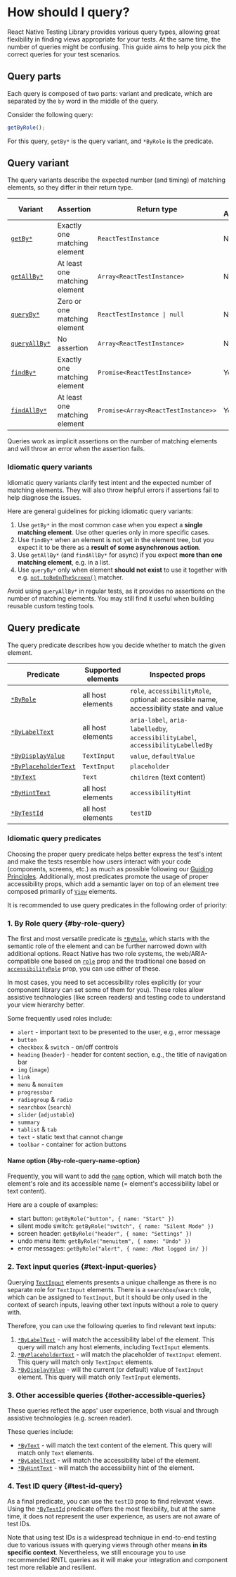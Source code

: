 # How should I query?

React Native Testing Library provides various query types, allowing great flexibility in finding views appropriate for your tests. At the same time, the number of queries might be confusing. This guide aims to help you pick the correct queries for your test scenarios.

## Query parts

Each query is composed of two parts: variant and predicate, which are separated by the `by` word in the middle of the query.

Consider the following query:

```ts
getByRole();
```

For this query, `getBy*` is the query variant, and `*ByRole` is the predicate.

## Query variant

The query variants describe the expected number (and timing) of matching elements, so they differ in their return type.

| Variant                                        | Assertion                     | Return type                                | Is Async? |
| ---------------------------------------------- | ----------------------------- | ------------------------------------------ | --------- |
| [`getBy*`](docs/api/queries#get-by)            | Exactly one matching element  | `ReactTestInstance`                        | No        |
| [`getAllBy*`](docs/api/queries#get-all-by)     | At least one matching element | `Array<ReactTestInstance>`                 | No        |
| [`queryBy*`](docs/api/queries#query-by)        | Zero or one matching element  | <code>ReactTestInstance &#124; null</code> | No        |
| [`queryAllBy*`](docs/api/queries#query-all-by) | No assertion                  | `Array<ReactTestInstance>`                 | No        |
| [`findBy*`](docs/api/queries#find-by)          | Exactly one matching element  | `Promise<ReactTestInstance>`               | Yes       |
| [`findAllBy*`](docs/api/queries#find-all-by)   | At least one matching element | `Promise<Array<ReactTestInstance>>`        | Yes       |

Queries work as implicit assertions on the number of matching elements and will throw an error when the assertion fails.

### Idiomatic query variants

Idiomatic query variants clarify test intent and the expected number of matching elements. They will also throw helpful errors if assertions fail to help diagnose the issues.

Here are general guidelines for picking idiomatic query variants:

1. Use `getBy*` in the most common case when you expect a **single matching element**. Use other queries only in more specific cases.
2. Use `findBy*` when an element is not yet in the element tree, but you expect it to be there as a **result of some asynchronous action**.
3. Use `getAllBy*` (and `findAllBy*` for async) if you expect **more than one matching element**, e.g. in a list.
4. Use `queryBy*` only when element **should not exist** to use it together with e.g. [`not.toBeOnTheScreen()`](docs/api/jest-matchers#tobeonthescreen) matcher.

Avoid using `queryAllBy*` in regular tests, as it provides no assertions on the number of matching elements. You may still find it useful when building reusable custom testing tools.

## Query predicate

The query predicate describes how you decide whether to match the given element.

| Predicate                                                    | Supported elements | Inspected props                                                                             |
| ------------------------------------------------------------ | ------------------ | ------------------------------------------------------------------------------------------- |
| [`*ByRole`](docs/api/queries#by-role)                        | all host elements  | `role`, `accessibilityRole`,<br /> optional: accessible name, accessibility state and value |
| [`*ByLabelText`](docs/api/queries#by-label-text)             | all host elements  | `aria-label`, `aria-labelledby`,<br /> `accessibilityLabel`, `accessibilityLabelledBy`      |
| [`*ByDisplayValue`](docs/api/queries#by-display-value)       | `TextInput`        | `value`, `defaultValue`                                                                     |
| [`*ByPlaceholderText`](docs/api/queries#by-placeholder-text) | `TextInput`        | `placeholder`                                                                               |
| [`*ByText`](docs/api/queries#by-text)                        | `Text`             | `children` (text content)                                                                   |
| [`*ByHintText`](docs/api/queries#by-hint-text)               | all host elements  | `accessibilityHint`                                                                         |
| [`*ByTestId`](docs/api/queries#by-test-id)                   | all host elements  | `testID`                                                                                    |

### Idiomatic query predicates

Choosing the proper query predicate helps better express the test's intent and make the tests resemble how users interact with your code (components, screens, etc.) as much as possible following our [Guiding Principles](https://testing-library.com/docs/guiding-principles). Additionally, most predicates promote the usage of proper accessibility props, which add a semantic layer on top of an element tree composed primarily of [`View`](https://reactnative.dev/docs/view) elements.

It is recommended to use query predicates in the following order of priority:

### 1. By Role query {#by-role-query}

The first and most versatile predicate is [`*ByRole`](docs/api/queries#by-role), which starts with the semantic role of the element and can be further narrowed down with additional options. React Native has two role systems, the web/ARIA-compatible one based on [`role`](https://reactnative.dev/docs/accessibility#role) prop and the traditional one based on [`accessibilityRole`](https://reactnative.dev/docs/accessibility#accessibilityrole) prop, you can use either of these.

In most cases, you need to set accessibility roles explicitly (or your component library can set some of them for you). These roles allow assistive technologies (like screen readers) and testing code to understand your view hierarchy better.

Some frequently used roles include:

- `alert` - important text to be presented to the user, e.g., error message
- `button`
- `checkbox` & `switch` - on/off controls
- `heading` (`header`) - header for content section, e.g., the title of navigation bar
- `img` (`image`)
- `link`
- `menu` & `menuitem`
- `progressbar`
- `radiogroup` & `radio`
- `searchbox` (`search`)
- `slider` (`adjustable`)
- `summary`
- `tablist` & `tab`
- `text` - static text that cannot change
- `toolbar` - container for action buttons

#### Name option {#by-role-query-name-option}

Frequently, you will want to add the [`name`](docs/api/queries#by-role-options) option, which will match both the element's role and its accessible name (= element's accessibility label or text content).

Here are a couple of examples:

- start button: `getByRole("button", { name: "Start" })`
- silent mode switch: `getByRole("switch", { name: "Silent Mode" })`
- screen header: `getByRole("header", { name: "Settings" })`
- undo menu item: `getByRole("menuitem", { name: "Undo" })`
- error messages: `getByRole("alert", { name: /Not logged in/ })`

### 2. Text input queries {#text-input-queries}

Querying [`TextInput`](https://reactnative.dev/docs/textinput) elements presents a unique challenge as there is no separate role for `TextInput` elements. There is a `searchbox`/`search` role, which can be assigned to `TextInput`, but it should be only used in the context of search inputs, leaving other text inputs without a role to query with.

Therefore, you can use the following queries to find relevant text inputs:

1. [`*ByLabelText`](docs/api/queries#by-label-text) - will match the accessibility label of the element. This query will match any host elements, including `TextInput` elements.
2. [`*ByPlaceholderText`](docs/api/queries#by-placeholder-text) - will match the placeholder of `TextInput` element. This query will match only `TextInput` elements.
3. [`*ByDisplayValue`](docs/api/queries#by-display-value) - will the current (or default) value of `TextInput` element. This query will match only `TextInput` elements.

### 3. Other accessible queries {#other-accessible-queries}

These queries reflect the apps' user experience, both visual and through assistive technologies (e.g. screen reader).

These queries include:

- [`*ByText`](docs/api/queries#by-text) - will match the text content of the element. This query will match only `Text` elements.
- [`*ByLabelText`](docs/api/queries#by-label-text) - will match the accessibility label of the element.
- [`*ByHintText`](docs/api/queries#by-hint-text) - will match the accessibility hint of the element.

### 4. Test ID query {#test-id-query}

As a final predicate, you can use the `testID` prop to find relevant views. Using the [`*ByTestId`](docs/api/queries#by-test-id) predicate offers the most flexibility, but at the same time, it does not represent the user experience, as users are not aware of test IDs.

Note that using test IDs is a widespread technique in end-to-end testing due to various issues with querying views through other means **in its specific context**. Nevertheless, we still encourage you to use recommended RNTL queries as it will make your integration and component test more reliable and resilient.
